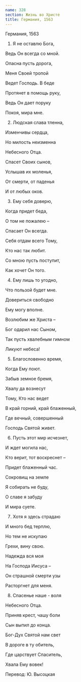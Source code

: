 ```yaml
---
name: 328
section: Жизнь во Христе
title: Германия, 1563
---
```

Германия, 1563


1. Я не оставлю Бога,

Ведь Он всегда со мной.

Опасна пусть дорога,

Меня Своей тропой

Ведет Господь. В беде

Протянет в помощь руку,

Ведь Он дает поруку

Покоя, мира мне.


2. Людская слава тленна,

Изменчивы сердца,

Но милость неизменна

Небесного Отца.

Спасет Своих сынов,

Услышав их моленья,

От смерти, от паденья

И от любых оков.


3. Ему себя доверю,

Когда придет беда,

О том не пожалею –

Спасает Он всегда.

Себя отдам всего Тому,

Кто нас так любит.

Со мною пусть поступит,

Как хочет Он того.


4. Ему лишь то угодно,

Что пользой будет мне.

Довериться свободно

Ему могу вполне.

Возлюбим же Христа –

Бог одарил нас Сыном,

Так пусть хвалебным гимном

Ликуют небеса!


5. Благословенно время,

Когда Ему поют.

Забыв земное бремя,

Хвалу да вознесут

Тому, Кто нас ведет

В край горний, край блаженный,

Где вечный, совершенный

Господь Святой живет.


6. Пусть этот мир исчезнет,

И ждет могила нас,

Кто верит, тот воскреснет –

Придет блаженный час.

Сокровищ на земле

Я собирать не буду,

О славе я забуду

И мира суете.


7. Хотя я здесь страдаю

И много бед терплю,

Но тем не искупаю

Грехи, вину свою.

Надежда вся моя

На Господа Иисуса –

Он страшной смерти узы

Расторгнет для меня.


8. Спасенье наше - воля

Небесного Отца.

Приняв крест, чашу боли

Сын выпил до конца.

Бог-Дух Святой нам свет

В дороге в ту обитель,

Где царствует Спаситель,

Хвала Ему вовек!


Перевод: Ю. Высоцкая